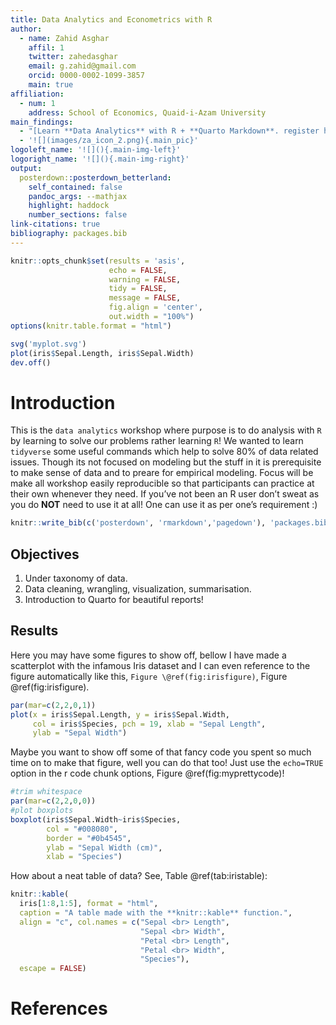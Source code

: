 ```yaml
---
title: Data Analytics and Econometrics with R
author:
  - name: Zahid Asghar
    affil: 1
    twitter: zahedasghar
    email: g.zahid@gmail.com
    orcid: 0000-0002-1099-3857
    main: true
affiliation:
  - num: 1
    address: School of Economics, Quaid-i-Azam University
main_findings:
  - "[Learn **Data Analytics** with R + **Quarto Markdown**. register here](https://forms.gle/yzgTDuEZJDmGjzKHA)"
  - '![](images/za_icon_2.png){.main_pic}'
logoleft_name: '![](){.main-img-left}'
logoright_name: '![](){.main-img-right}'
output: 
  posterdown::posterdown_betterland:
    self_contained: false
    pandoc_args: --mathjax
    highlight: haddock
    number_sections: false
link-citations: true
bibliography: packages.bib
---
```


```r
knitr::opts_chunk$set(results = 'asis',
                      echo = FALSE,
                      warning = FALSE,
                      tidy = FALSE,
                      message = FALSE,
                      fig.align = 'center',
                      out.width = "100%")
options(knitr.table.format = "html") 
```

```r
svg('myplot.svg')
plot(iris$Sepal.Length, iris$Sepal.Width)
dev.off()
```

# Introduction

This is the `data analytics` workshop where purpose is to do analysis with `R` by learning to solve our problems rather learning `R`! We wanted to learn `tidyverse` some useful commands which help to solve 80% of data related issues. Though its not focused on modeling but the stuff in it is prerequisite to make sense of data and to preare for empirical modeling. Focus will be make all workshop easily reproducible so that participants can practice at their own whenever they need. If you've not been an R user don't sweat as you do **NOT** need to use it at all! One can use it as per one's requirement :)

```r
knitr::write_bib(c('posterdown', 'rmarkdown','pagedown'), 'packages.bib')
```

## Objectives

1.  Under taxonomy of data.
2.  Data cleaning, wrangling, visualization, summarisation.
3.  Introduction to Quarto for beautiful reports!

## Results

Here you may have some figures to show off, bellow I have made a scatterplot with the infamous Iris dataset and I can even reference to the figure automatically like this, `Figure \@ref(fig:irisfigure)`, Figure \@ref(fig:irisfigure).

```r
par(mar=c(2,2,0,1))
plot(x = iris$Sepal.Length, y = iris$Sepal.Width,
     col = iris$Species, pch = 19, xlab = "Sepal Length",
     ylab = "Sepal Width")
```

Maybe you want to show off some of that fancy code you spent so much time on to make that figure, well you can do that too! Just use the `echo=TRUE` option in the r code chunk options, Figure \@ref(fig:myprettycode)!

```r
#trim whitespace
par(mar=c(2,2,0,0))
#plot boxplots
boxplot(iris$Sepal.Width~iris$Species,
        col = "#008080", 
        border = "#0b4545",
        ylab = "Sepal Width (cm)",
        xlab = "Species")
```

How about a neat table of data? See, Table \@ref(tab:iristable):

```r
knitr::kable(
  iris[1:8,1:5], format = "html",
  caption = "A table made with the **knitr::kable** function.",
  align = "c", col.names = c("Sepal <br> Length",
                             "Sepal <br> Width",
                             "Petal <br> Length",
                             "Petal <br> Width",
                             "Species"),
  escape = FALSE)
```

# References
